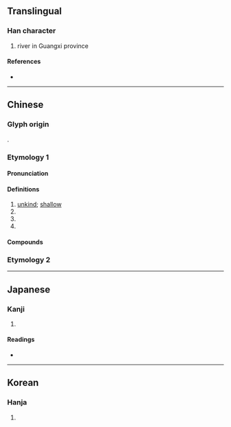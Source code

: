 {{character info/new}}
{{also|灕}}
==Translingual==

===Han character===
{{Han char|rn=85|rad=水|as=10|sn=13|four=30127|canj=EYUB|ids=⿰氵离}}

# river in Guangxi province

====References====
* {{Han ref|kx=0645.200|dkj=18127|dj=1054.110|hdz=31705.030|uh=6F13|ud=28435|bh=BA76|bd=47734}}

----

==Chinese==

===Glyph origin===
{{Han etym}}
{{Han compound|水|离|ls=psc|c1=s|c2=p|t1=water}}.

===Etymology 1===
{{zh-forms}}

====Pronunciation====
{{zh-pron
|m=lí
|c=lei4
|mn=ml:lî
|mc=y
|oc=y
|cat=v
}}

====Definitions====
{{zh-hanzi}}

# [[unkind]]; [[shallow]]
# {{zh-alt-form|醨|dilute wine}}
# {{zh-alt-form|離|to depart from; to deviate from}}
# {{n-g|Used in {{zh-l|淋漓}}.}}

====Compounds====
{{zh-der|淋漓|悲泗淋漓|人心渙漓|淋漓痛快|漓漓拉拉|澆漓|痛快淋漓|漓江|淋漓盡致|淋淋漓漓|酣暢淋漓|酣嬉淋漓|興會淋漓|血肉淋漓}}

===Etymology 2===
{{zh-see|灕}}

----

==Japanese==

===Kanji===
{{ja-kanji|grade=|rs=水10}}

# {{defn|lang=ja|sort=水10}}

====Readings====
* {{ja-readings|on=[[り]] (ri)|kun=[[うすい]] (usui)}}

----

==Korean==

===Hanja===
{{ko-hanja|hangeul=[[리]]>[[이]]|eumhun=|rv=ri>i|mr=ri>i|y=li>i}}

# {{defn|lang=ko|sort=水10}}